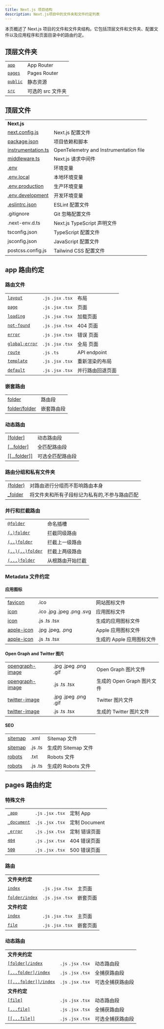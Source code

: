 ```yaml
---
title: Next.js 项目结构
description: Next.js项目中的文件夹和文件约定列表
---
```


本页概述了 Next.js 项目的文件和文件夹结构。它包括顶层文件和文件夹、配置文件以及应用程序和页面目录中的路由约定。

## 顶层文件夹

|                                                                          |                   |
| ------------------------------------------------------------------------ | ----------------- |
| [`app`](/docs/app/building-your-application/routing)                     | App Router        |
| [`pages`](/docs/pages/building-your-application/routing)                 | Pages Router      |
| [`public`](/docs/app/building-your-application/optimizing/static-assets) | 静态资源          |
| [`src`](/docs/app/building-your-application/configuring/src-directory)   | 可选的 src 文件夹 |

## 顶层文件

|                                                                                           |                                        |
| ----------------------------------------------------------------------------------------- | -------------------------------------- |
| **Next.js**                                                                               |                                        |
| [next.config.js](/docs/app/api-reference/next-config-js)                                  | Next.js 配置文件                       |
| [package.json](/docs/getting-started/installation#manual-installation)                    | 项目依赖和脚本                         |
| [instrumentation.ts](/docs/app/building-your-application/optimizing/instrumentation)      | OpenTelemetry and Instrumentation file |
| [middleware.ts](/docs/app/building-your-application/routing/middleware)                   | Next.js 请求中间件                     |
| [.env](/docs/app/building-your-application/configuring/environment-variables)             | 环境变量                               |
| [.env.local](/docs/app/building-your-application/configuring/environment-variables)       | 本地环境变量                           |
| [.env.production](/docs/app/building-your-application/configuring/environment-variables)  | 生产环境变量                           |
| [.env.development](/docs/app/building-your-application/configuring/environment-variables) | 开发环境变量                           |
| [.eslintrc.json](/docs/app/building-your-application/configuring/eslint)                  | ESLint 配置文件                        |
| .gitignore                                                                                | Git 忽略配置文件                       |
| .next-env.d.ts                                                                            | Next.js TypeScript 声明文件            |
| tsconfig.json                                                                             | TypeScript 配置文件                    |
| jsconfig.json                                                                             | JavaScript 配置文件                    |
| postcss.config.js                                                                         | Tailwind CSS 配置文件                  |

## app 路由约定

### 路由文件

|                                                                                 |                     |                  |
| ------------------------------------------------------------------------------- | ------------------- | ---------------- |
| [`layout`](/docs/app/api-reference/file-conventions/layout)                     | `.js` `.jsx` `.tsx` | 布局             |
| [`page`](/docs/app/api-reference/file-conventions/page)                         | `.js` `.jsx` `.tsx` | 页面             |
| [`loading`](/docs/app/api-reference/file-conventions/loading)                   | `.js` `.jsx` `.tsx` | 加载页面         |
| [`not-found`](/docs/app/api-reference/file-conventions/not-found)               | `.js` `.jsx` `.tsx` | 404 页面         |
| [`error`](/docs/app/api-reference/file-conventions/error)                       | `.js` `.jsx` `.tsx` | 错误 页面        |
| [`global-error`](/docs/app/api-reference/file-conventions/error#global-errorjs) | `.js` `.jsx` `.tsx` | 全局 页面        |
| [`route`](/docs/app/api-reference/file-conventions/route)                       | `.js` `.ts`         | API endpoint     |
| [`template`](/docs/app/api-reference/file-conventions/template)                 | `.js` `.jsx` `.tsx` | 重新渲染的布局   |
| [`default`](/docs/app/api-reference/file-conventions/default)                   | `.js` `.jsx` `.tsx` | 并行路由回退页面 |

### 嵌套路由

|                                                                            |            |
| -------------------------------------------------------------------------- | ---------- |
| [folder](/docs/app/building-your-application/routing#route-segments)       | 路由段     |
| [folder/folder](/docs/app/building-your-application/routing#nested-routes) | 嵌套路由段 |

### 动态路由

|                                                                                                         |                  |
| ------------------------------------------------------------------------------------------------------- | ---------------- |
| [[folder]](/docs/app/building-your-application/routing/dynamic-routes#convention)                       | 动态路由段       |
| [[...folder]](/docs/app/building-your-application/routing/dynamic-routes#catch-all-segments)            | 全匹配路由段     |
| [[[...folder]]](/docs/app/building-your-application/routing/dynamic-routes#optional-catch-all-segments) | 可选全匹配路由段 |

### 路由分组和私有文件夹

|                                                                                    |                                               |
| ---------------------------------------------------------------------------------- | --------------------------------------------- |
| [(folder)](/docs/app/building-your-application/routing/route-groups#convention)    | 对路由进行分组而不影响路由本身                |
| [\_folder](/docs/app/building-your-application/routing/colocation#private-folders) | 将文件夹和所有子段标记为私有的,不参与路由匹配 |

### 并行和拦截路由

|                                                                                                |                  |
| ---------------------------------------------------------------------------------------------- | ---------------- |
| [`@folder`](/docs/app/building-your-application/routing/parallel-routes#convention)            | 命名插槽         |
| [`(.)folder`](/docs/app/building-your-application/routing/intercepting-routes#convention)      | 拦截同级路由     |
| [`(..)folder`](/docs/app/building-your-application/routing/intercepting-routes#convention)     | 拦截上一级路由   |
| [`(..)(..)folder`](/docs/app/building-your-application/routing/intercepting-routes#convention) | 拦截上两级路由   |
| [`(...)folder`](/docs/app/building-your-application/routing/intercepting-routes#convention)    | 从根路由开始拦截 |

### Metadata 文件约定

#### 应用图标

|                                                                                                               |                           |                           |
| ------------------------------------------------------------------------------------------------------------- | ------------------------- | ------------------------- |
| [favicon](/docs/app/api-reference/file-conventions/metadata/app-icons#favicon)                                | .ico                      | 网站图标文件              |
| [icon](/docs/app/api-reference/file-conventions/metadata/app-icons#icon)                                      | .ico .jpg .jpeg .png .svg | 应用图标文件              |
| [icon](/docs/app/api-reference/file-conventions/metadata/app-icons#generate-icons-using-code-js-ts-tsx)       | .js .ts .tsx              | 生成的应用图标文件        |
| [apple-icon](/docs/app/api-reference/file-conventions/metadata/app-icons#apple-icon)                          | .jpg .jpeg, .png          | Apple 应用图标文件        |
| [apple-icon](/docs/app/api-reference/file-conventions/metadata/app-icons#generate-icons-using-code-js-ts-tsx) | .js .ts .tsx              | 生成的 Apple 应用图标文件 |

#### Open Graph and Twitter 图片

|                                                                                                                           |                      |                            |
| ------------------------------------------------------------------------------------------------------------------------- | -------------------- | -------------------------- |
| [opengraph-image](/docs/app/api-reference/file-conventions/metadata/opengraph-image#opengraph-image)                      | .jpg .jpeg .png .gif | Open Graph 图片文件        |
| [opengraph-image](/docs/app/api-reference/file-conventions/metadata/opengraph-image#generate-images-using-code-js-ts-tsx) | .js .ts .tsx         | 生成的 Open Graph 图片文件 |
| [twitter-image](/docs/app/api-reference/file-conventions/metadata/opengraph-image#twitter-image)                          | .jpg .jpeg .png .gif | Twitter 图片文件           |
| [twitter-image](/docs/app/api-reference/file-conventions/metadata/opengraph-image#generate-images-using-code-js-ts-tsx)   | .js .ts .tsx         | 生成的 Twitter 图片文件    |

#### SEO

|                                                                                           |         |                     |
| ----------------------------------------------------------------------------------------- | ------- | ------------------- |
| [sitemap](/docs/app/api-reference/file-conventions/metadata/sitemap#static-sitemapxml)    | .xml    | Sitemap 文件        |
| [sitemap](/docs/app/api-reference/file-conventions/metadata/sitemap#generate-a-sitemap)   | .js .ts | 生成的 Sitemap 文件 |
| [robots](/docs/app/api-reference/file-conventions/metadata/robots#static-robotstxt)       | .txt    | Robots 文件         |
| [robots](/docs/app/api-reference/file-conventions/metadata/robots#generate-a-robots-file) | .js .ts | 生成的 Robots 文件  |

## pages 路由约定

### 特殊文件

|                                                                                                             |                     |               |
| ----------------------------------------------------------------------------------------------------------- | ------------------- | ------------- |
| [`_app`](/docs/pages/building-your-application/routing/custom-app)                                          | `.js` `.jsx` `.tsx` | 定制 App      |
| [`_document`](/docs/pages/building-your-application/routing/custom-document)                                | `.js` `.jsx` `.tsx` | 定制 Document |
| [`_error`](/docs/pages/building-your-application/routing/custom-error#more-advanced-error-page-customizing) | `.js` `.jsx` `.tsx` | 定制 错误页面 |
| [`404`](/docs/pages/building-your-application/routing/custom-error#404-page)                                | `.js` `.jsx` `.tsx` | 404 错误页面  |
| [`500`](/docs/pages/building-your-application/routing/custom-error#500-page)                                | `.js` `.jsx` `.tsx` | 500 错误页面  |

### 路由

|                                                                                                |                     |          |
| ---------------------------------------------------------------------------------------------- | ------------------- | -------- |
| **文件夹约定**                                                                                 |                     |          |
| [`index`](/docs/pages/building-your-application/routing/pages-and-layouts#index-routes)        | `.js` `.jsx` `.tsx` | 主页面   |
| [`folder/index`](/docs/pages/building-your-application/routing/pages-and-layouts#index-routes) | `.js` `.jsx` `.tsx` | 嵌套页面 |
| **文件约定**                                                                                   |                     |          |
| [`index`](/docs/pages/building-your-application/routing/pages-and-layouts#index-routes)        | `.js` `.jsx` `.tsx` | 主页面   |
| [`file`](/docs/pages/building-your-application/routing/pages-and-layouts)                      | `.js` `.jsx` `.tsx` | 嵌套页面 |

### 动态路由

|                                                                                                                   |                     |                  |
| ----------------------------------------------------------------------------------------------------------------- | ------------------- | ---------------- |
| **文件夹约定**                                                                                                    |                     |                  |
| [`[folder]/index`](/docs/pages/building-your-application/routing/dynamic-routes)                                  | `.js` `.jsx` `.tsx` | 动态路由段       |
| [`[...folder]/index`](/docs/pages/building-your-application/routing/dynamic-routes#catch-all-segments)            | `.js` `.jsx` `.tsx` | 全捕获路由段     |
| [`[[...folder]]/index`](/docs/pages/building-your-application/routing/dynamic-routes#optional-catch-all-segments) | `.js` `.jsx` `.tsx` | 可选全捕获路由段 |
| **文件约定**                                                                                                      |                     |                  |
| [`[file]`](/docs/pages/building-your-application/routing/dynamic-routes)                                          | `.js` `.jsx` `.tsx` | 动态路由段       |
| [`[...file]`](/docs/pages/building-your-application/routing/dynamic-routes#catch-all-segments)                    | `.js` `.jsx` `.tsx` | 全捕获路由段     |
| [`[[...file]]`](/docs/pages/building-your-application/routing/dynamic-routes#optional-catch-all-segments)         | `.js` `.jsx` `.tsx` | 可选全捕获路由段 |

